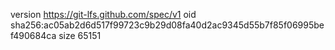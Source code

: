 version https://git-lfs.github.com/spec/v1
oid sha256:ac05ab2d6d517f99723c9b29d08fa40d2ac9345d55b7f85f06995bef490684ca
size 65151
